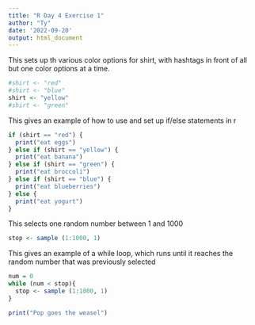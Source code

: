 ---
title: "R Day 4 Exercise 1"
author: "Ty"
date: '2022-09-20'
output: html_document
---


This sets up th various color options for shirt, with hashtags in front of all but one color options at a time.
```{r}
#shirt <- "red"
#shirt <- "blue"
shirt <- "yellow"
#shirt <- "green"
```


This gives an example of how to use and set up if/else statements in r
```{r}
if (shirt == "red") {
  print("eat eggs")
} else if (shirt == "yellow") {
  print("eat banana")
} else if (shirt == "green") {
  print("eat broccoli")
} else if (shirt == "blue") {
  print("eat blueberries")
} else {
  print("eat yogurt")
}
```

This selects one random number between 1 and 1000
```{r}
stop <- sample (1:1000, 1)
```

This gives an example of a while loop, which runs until it reaches the random number that was previously selected
```{r}
num = 0
while (num < stop){
  stop <- sample (1:1000, 1)
}

print("Pop goes the weasel")
```




























